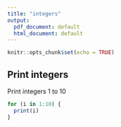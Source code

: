 ```yaml
---
title: "integers"
output:
  pdf_document: default
  html_document: default
---
```


```r
knitr::opts_chunk$set(echo = TRUE)
```

## Print integers

Print integers 1 to 10

```r
for (i in 1:10) {
  print(i)
}
```

